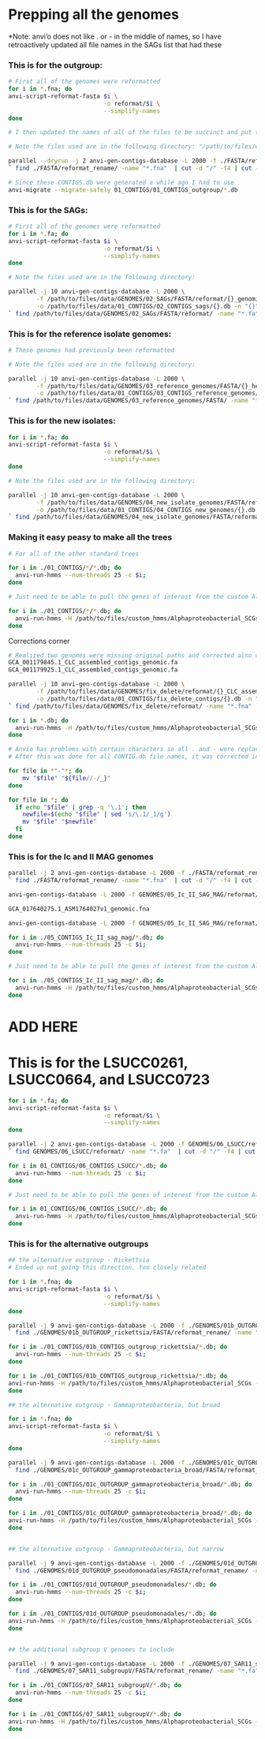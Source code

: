 
# Prepping all the genomes

*Note: anvi'o does not like . or - in the middle of names, so I have retroactively updated all file names in the SAGs list that had these

### This is for the outgroup:

```bash
# First all of the genomes were reformatted
for i in *.fna; do                 
anvi-script-reformat-fasta $i \
                           -o reformat/$i \
                           --simplify-names
done

# I then updated the names of all of the files to be succinct and put these genomes in the "reformat_rename" folder

# Note the files used are in the following directory: "/path/to/files/data/GENOMES/01_OUTGROUP/FASTA/reformat_rename" if the full outgroup file names are needed see the ".../FASTA/reformat" folder 

parallel --dryrun -j 2 anvi-gen-contigs-database -L 2000 -f ./FASTA/reformat_rename/{}.fna -o ./02_CONTIGS_outgroup/{}.db -n "{}" ::: \
` find ./FASTA/reformat_rename/ -name "*.fna"  | cut -d "/" -f4 | cut -d "." -f1 | sort `

# Since these CONTIGS.db were generated a while ago I had to use
anvi-migrate --migrate-safely 01_CONTIGS/01_CONTIGS_outgroup/*.db

```

### This is for the SAGs:

```bash

# First all of the genomes were reformatted
for i in *.fa; do                 
anvi-script-reformat-fasta $i \
                           -o reformat/$i \
                           --simplify-names
done

# Note the files used are in the following directory: 

parallel -j 10 anvi-gen-contigs-database -L 2000 \
        -f /path/to/files/data/GENOMES/02_SAGs/FASTA/reformat/{}_genomic.fa \
        -o /path/to/files/data/01_CONTIGS/02_CONTIGS_sags/{}.db -n "{}" ::: \
` find /path/to/files/data/GENOMES/02_SAGs/FASTA/reformat/ -name "*.fa"  | cut -d "/" -f12 | cut -d "_" -f1-3 | sort `

```

### This is for the reference isolate genomes:

```bash

# These genomes had previously been reformatted

# Note the files used are in the following directory: 

parallel -j 10 anvi-gen-contigs-database -L 2000 \
        -f /path/to/files/data/GENOMES/03_reference_genomes/FASTA/{}_headers_fixed.fa \
        -o /path/to/files/data/01_CONTIGS/03_CONTIGS_reference_genomes/{}.db -n "{}" ::: \
` find /path/to/files/data/GENOMES/03_reference_genomes/FASTA/ -name "*.fa"  | cut -d "/" -f11 | cut -d "_" -f1 | sort `

```

### This is for the new isolates:

```bash

for i in *.fa; do                 
anvi-script-reformat-fasta $i \
                           -o reformat/$i \
                           --simplify-names
done

# Note the files used are in the following directory: 

parallel -j 10 anvi-gen-contigs-database -L 2000 \
        -f /path/to/files/data/GENOMES/04_new_isolate_genomes/FASTA/reformat/{}.fa \
        -o /path/to/files/data/01_CONTIGS/04_CONTIGS_new_genomes/{}.db -n "{}" ::: \
` find /path/to/files/data/GENOMES/04_new_isolate_genomes/FASTA/reformat/ -name "*.fa"  | cut -d "/" -f12 | cut -d "." -f1 | sort `

```


### Making it easy peasy to make all the trees 


```bash
# For all of the other standard trees

for i in ./01_CONTIGS/*/*.db; do
  anvi-run-hmms --num-threads 25 -c $i;
done

# Just need to be able to pull the genes of interest from the custom Alphaproteobacteria SCGs for the phylogeny from all of these contigs.db

for i in ./01_CONTIGS/*/*.db; do
  anvi-run-hmms -H /path/to/files/custom_hmms/Alphaproteobacterial_SCGs --num-threads 25 -c $i;
done

```


Corrections corner 

```bash

# Realized two genomes were missing original paths and corrected also updated to .fa, realized it was because the CLC_* portion was not the same format as the rest of the genomes, so when CONTIGS were created this was screwed up
GCA_001179845.1_CLC_assembled_contigs_genomic.fa
GCA_001179925.1_CLC_assembled_contigs_genomic.fa

parallel -j 10 anvi-gen-contigs-database -L 2000 \
        -f /path/to/files/data/GENOMES/fix_delete/reformat/{}_CLC_assembled_contigs_genomic.fna \
        -o /path/to/files/data/01_CONTIGS/fix_delete_contigs/{}.db -n "{}" ::: \
` find /path/to/files/data/GENOMES/fix_delete/reformat/ -name "*.fna"  | cut -d "/" -f11 | cut -d "_" -f1-2 | sort `

for i in *.db; do
  anvi-run-hmms -H /path/to/files/custom_hmms/Alphaproteobacterial_SCGs --num-threads 25 -c $i;
done


```


```bash

# Anvio has problems with certain characters so all . and - were replaced with _
# After this was done for all CONTIG.db file names, it was corrected in the path to file names as well

for file in *"-"*; do
    mv "$file" "${file//-/_}"
done

for file in *; do
  if echo "$file" | grep -q '\.1'; then
    newfile=$(echo "$file" | sed 's/\.1/_1/g')
    mv "$file" "$newfile"
  fi
done
```


### This is for the Ic and II MAG genomes

```bash
parallel -j 2 anvi-gen-contigs-database -L 2000 -f ./FASTA/reformat_rename/{}.fna -o ./02_CONTIGS_outgroup/{}.db -n "{}" ::: \
` find ./FASTA/reformat_rename/ -name "*.fna"  | cut -d "/" -f4 | cut -d "." -f1 | sort `

anvi-gen-contigs-database -L 2000 -f GENOMES/05_Ic_II_SAG_MAG/reformat/GCA_017640265.1_ASM1764026v1_genomic.fna -o ./01_CONTIGS/05_CONTIGS_Ic_II_sag_mag/GCA_017640265.1_ASM1764026v1.db -n GCA_017640265.1_ASM1764026v1

GCA_017640275.1_ASM1764027v1_genomic.fna

anvi-gen-contigs-database -L 2000 -f GENOMES/05_Ic_II_SAG_MAG/reformat/GCA_017640275.1_ASM1764027v1_genomic.fna -o ./01_CONTIGS/05_CONTIGS_Ic_II_sag_mag/GCA_017640275.1_ASM1764027v1.db -n GCA_017640275.1_ASM1764027v1

for i in ./05_CONTIGS_Ic_II_sag_mag/*.db; do
  anvi-run-hmms --num-threads 25 -c $i;
done

# Just need to be able to pull the genes of interest from the custom Alphaproteobacteria SCGs for the phylogeny from all of these contigs.db

for i in ./05_CONTIGS_Ic_II_sag_mag/*.db; do
  anvi-run-hmms -H /path/to/files/custom_hmms/Alphaproteobacterial_SCGs --num-threads 25 -c $i;
done

```

# ADD HERE
# This is for the LSUCC0261, LSUCC0664, and LSUCC0723 

```bash

for i in *.fa; do                 
anvi-script-reformat-fasta $i \
                           -o reformat/$i \
                           --simplify-names
done

parallel -j 2 anvi-gen-contigs-database -L 2000 -f GENOMES/06_LSUCC/reformat/{}.fa -o 01_CONTIGS/06_CONTIGS_LSUCC/{}.db -n "{}" ::: \
` find GENOMES/06_LSUCC/reformat/ -name "*.fa"  | cut -d "/" -f4 | cut -d "." -f1 | sort `

for i in 01_CONTIGS/06_CONTIGS_LSUCC/*.db; do
  anvi-run-hmms --num-threads 25 -c $i;
done

# Just need to be able to pull the genes of interest from the custom Alphaproteobacteria SCGs for the phylogeny from all of these contigs.db

for i in 01_CONTIGS/06_CONTIGS_LSUCC/*.db; do
  anvi-run-hmms -H /path/to/files/custom_hmms/Alphaproteobacterial_SCGs --num-threads 25 -c $i;
done

```

### This is for the alternative outgroups

```bash

## the alternative outgroup - Rickettsia
# Ended up not going this direction, too closely related

for i in *.fna; do                 
anvi-script-reformat-fasta $i \
                           -o reformat/$i \
                           --simplify-names
done

parallel -j 9 anvi-gen-contigs-database -L 2000 -f ./GENOMES/01b_OUTGROUP_rickettsia/FASTA/reformat_rename/{}.fa -o ./01_CONTIGS/01b_CONTIGS_outgroup_rickettsia/{}.db -n "{}" ::: \
` find ./GENOMES/01b_OUTGROUP_rickettsia/FASTA/reformat_rename/ -name "*.fa"  | cut -d "/" -f6 | cut -d "." -f1 | sort `

for i in ./01_CONTIGS/01b_CONTIGS_outgroup_rickettsia/*.db; do
  anvi-run-hmms --num-threads 25 -c $i;
done

for i in ./01_CONTIGS/01b_CONTIGS_outgroup_rickettsia/*.db; do
anvi-run-hmms -H /path/to/files/custom_hmms/Alphaproteobacterial_SCGs --num-threads 25 -c $i;
done

## the alternative outgroup - Gammaproteobacteria, but broad

for i in *.fna; do                 
anvi-script-reformat-fasta $i \
                           -o reformat/$i \
                           --simplify-names
done

parallel -j 9 anvi-gen-contigs-database -L 2000 -f ./GENOMES/01c_OUTGROUP_gammaproteobacteria_broad/FASTA/reformat_rename/{}.fa -o ./01_CONTIGS/01c_OUTGROUP_gammaproteobacteria_broad/{}.db -n "{}" ::: \
` find ./GENOMES/01c_OUTGROUP_gammaproteobacteria_broad/FASTA/reformat_rename/ -name "*.fa"  | cut -d "/" -f6 | cut -d "." -f1 | sort `

for i in ./01_CONTIGS/01c_OUTGROUP_gammaproteobacteria_broad/*.db; do
  anvi-run-hmms --num-threads 25 -c $i;
done

for i in ./01_CONTIGS/01c_OUTGROUP_gammaproteobacteria_broad/*.db; do
anvi-run-hmms -H /path/to/files/custom_hmms/Alphaproteobacterial_SCGs --num-threads 25 -c $i;
done


## the alternative outgroup - Gammaproteobacteria, but narrow

parallel -j 9 anvi-gen-contigs-database -L 2000 -f ./GENOMES/01d_OUTGROUP_pseudomonadales/FASTA/reformat_rename/{}.fa -o ./01_CONTIGS/01d_OUTGROUP_pseudomonadales/{}.db -n "{}" ::: \
` find ./GENOMES/01d_OUTGROUP_pseudomonadales/FASTA/reformat_rename/ -name "*.fa"  | cut -d "/" -f6 | cut -d "." -f1 | sort `

for i in ./01_CONTIGS/01d_OUTGROUP_pseudomonadales/*.db; do
  anvi-run-hmms --num-threads 25 -c $i;
done

for i in ./01_CONTIGS/01d_OUTGROUP_pseudomonadales/*.db; do
anvi-run-hmms -H /path/to/files/custom_hmms/Alphaproteobacterial_SCGs --num-threads 25 -c $i;
done


## the additional subgroup V genomes to include

parallel -j 9 anvi-gen-contigs-database -L 2000 -f ./GENOMES/07_SAR11_subgroupV/FASTA/reformat_rename/{}.fa -o ./01_CONTIGS/07_SAR11_subgroupV/{}.db -n "{}" ::: \
` find ./GENOMES/07_SAR11_subgroupV/FASTA/reformat_rename/ -name "*.fa"  | cut -d "/" -f6 | cut -d "." -f1 | sort `

for i in ./01_CONTIGS/07_SAR11_subgroupV/*.db; do
  anvi-run-hmms --num-threads 25 -c $i;
done

for i in ./01_CONTIGS/07_SAR11_subgroupV/*.db; do
anvi-run-hmms -H /path/to/files/custom_hmms/Alphaproteobacterial_SCGs --num-threads 25 -c $i;
done


```


